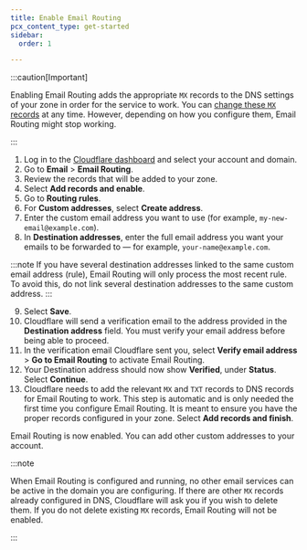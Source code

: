```yaml
---
title: Enable Email Routing
pcx_content_type: get-started
sidebar:
  order: 1

---
```


:::caution[Important]


Enabling Email Routing adds the appropriate `MX` records to the DNS settings of your zone in order for the service to work. You can [change these `MX` records](/email-routing/setup/email-routing-dns-records/) at any time. However, depending on how you configure them, Email Routing might stop working.


:::

1. Log in to the [Cloudflare dashboard](https://dash.cloudflare.com/) and select your account and domain.
2. Go to **Email** > **Email Routing**.
3. Review the records that will be added to your zone.
4. Select **Add records and enable**.
5. Go to **Routing rules**.
6. For **Custom addresses**, select **Create address**.
7. Enter the custom email address you want to use (for example, `my-new-email@example.com`).
8. In **Destination addresses**, enter the full email address you want your emails to be forwarded to — for example, `your-name@example.com`.

:::note
If you have several destination addresses linked to the same custom email address (rule), Email Routing will only process the most recent rule. To avoid this, do not link several destination addresses to the same custom address.
:::

9. Select **Save**.
10. Cloudflare will send a verification email to the address provided in the **Destination address** field. You must verify your email address before being able to proceed.
11. In the verification email Cloudflare sent you, select **Verify email address** > **Go to Email Routing** to activate Email Routing.
12. Your Destination address should now show **Verified**, under **Status**. Select **Continue**.
13. Cloudflare needs to add the relevant `MX` and `TXT` records to DNS records for Email Routing to work. This step is automatic and is only needed the first time you configure Email Routing. It is meant to ensure you have the proper records configured in your zone. Select **Add records and finish**.

Email Routing is now enabled. You can add other custom addresses to your account.

:::note


When Email Routing is configured and running, no other email services can be active in the domain you are configuring. If there are other `MX` records already configured in DNS, Cloudflare will ask you if you wish to delete them. If you do not delete existing `MX` records, Email Routing will not be enabled.


:::
